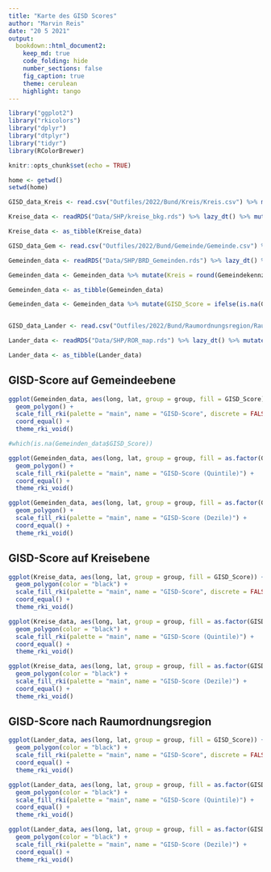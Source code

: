```yaml
---
title: "Karte des GISD Scores"
author: "Marvin Reis"
date: "20 5 2021"
output:
  bookdown::html_document2:
    keep_md: true
    code_folding: hide
    number_sections: false
    fig_caption: true
    theme: cerulean
    highlight: tango
---
```


```r
library("ggplot2")
library("rkicolors")
library("dplyr")
library("dtplyr")
library("tidyr")
library(RColorBrewer)

knitr::opts_chunk$set(echo = TRUE)

home <- getwd()
setwd(home)
```

```r
GISD_data_Kreis <- read.csv("Outfiles/2022/Bund/Kreis/Kreis.csv") %>% mutate(Kreis = Kreiskennziffer) %>% select(Kreis, GISD_Score, GISD_5, GISD_10) %>% distinct(Kreis, .keep_all = TRUE) %>% unique() %>% lazy_dt()

Kreise_data <- readRDS("Data/SHP/kreise_bkg.rds") %>% lazy_dt() %>% mutate(Kreis = as.numeric(id)) %>% select(-id) %>% left_join(GISD_data_Kreis, by = "Kreis") %>% lazy_dt()

Kreise_data <- as_tibble(Kreise_data)

GISD_data_Gem <- read.csv("Outfiles/2022/Bund/Gemeinde/Gemeinde.csv") %>% select(Gemeindekennziffer, GISD_Score, GISD_5, GISD_10) %>% distinct(Gemeindekennziffer, .keep_all = TRUE) %>% unique() %>% lazy_dt()

Gemeinden_data <- readRDS("Data/SHP/BRD_Gemeinden.rds") %>% lazy_dt() %>% mutate(Gemeindekennziffer = as.numeric(id)) %>% select(-id) %>% left_join(GISD_data_Gem, by = "Gemeindekennziffer") %>% lazy_dt()

Gemeinden_data <- Gemeinden_data %>% mutate(Kreis = round(Gemeindekennziffer / 1000, digits = 0)) %>% left_join(GISD_data_Kreis, by = "Kreis")

Gemeinden_data <- as_tibble(Gemeinden_data)

Gemeinden_data <- Gemeinden_data %>% mutate(GISD_Score = ifelse(is.na(GISD_Score.x) == TRUE, GISD_Score.y, GISD_Score.x), GISD_5 = ifelse(is.na(GISD_5.x) == TRUE, GISD_5.y, GISD_5.x), GISD_10 = ifelse(is.na(GISD_10.x) == TRUE, GISD_10.y, GISD_10.x))


GISD_data_Lander <- read.csv("Outfiles/2022/Bund/Raumordnungsregion/Raumordnungsregion.csv") %>% mutate(ROR_id = Raumordnungsregion.Nr) %>%  select(ROR_id, GISD_Score, GISD_5, GISD_10) %>% distinct(ROR_id, .keep_all = TRUE) %>% unique() %>% lazy_dt()

Lander_data <- readRDS("Data/SHP/ROR_map.rds") %>% lazy_dt() %>% mutate(ROR_id = as.numeric(id)) %>% select(-id) %>% left_join(GISD_data_Lander, by = "ROR_id") %>% lazy_dt()

Lander_data <- as_tibble(Lander_data)
```


## GISD-Score auf Gemeindeebene
```r
ggplot(Gemeinden_data, aes(long, lat, group = group, fill = GISD_Score)) +
  geom_polygon() +
  scale_fill_rki(palette = "main", name = "GISD-Score", discrete = FALSE) +
  coord_equal() +
  theme_rki_void()

#which(is.na(Gemeinden_data$GISD_Score))
```

```r
ggplot(Gemeinden_data, aes(long, lat, group = group, fill = as.factor(GISD_5))) +
  geom_polygon() +
  scale_fill_rki(palette = "main", name = "GISD-Score (Quintile)") +
  coord_equal() +
  theme_rki_void()
```

```r
ggplot(Gemeinden_data, aes(long, lat, group = group, fill = as.factor(GISD_10))) +
  geom_polygon() +
  scale_fill_rki(palette = "main", name = "GISD-Score (Dezile)") +
  coord_equal() +
  theme_rki_void()
```

## GISD-Score auf Kreisebene
```r
ggplot(Kreise_data, aes(long, lat, group = group, fill = GISD_Score)) +
  geom_polygon(color = "black") +
  scale_fill_rki(palette = "main", name = "GISD-Score", discrete = FALSE) +
  coord_equal() +
  theme_rki_void()
```

```r
ggplot(Kreise_data, aes(long, lat, group = group, fill = as.factor(GISD_5))) +
  geom_polygon(color = "black") +
  scale_fill_rki(palette = "main", name = "GISD-Score (Quintile)") +
  coord_equal() +
  theme_rki_void()
```

```r
ggplot(Kreise_data, aes(long, lat, group = group, fill = as.factor(GISD_10))) +
  geom_polygon(color = "black") +
  scale_fill_rki(palette = "main", name = "GISD-Score (Dezile)") +
  coord_equal() +
  theme_rki_void()
```

## GISD-Score nach Raumordnungsregion
```r
ggplot(Lander_data, aes(long, lat, group = group, fill = GISD_Score)) +
  geom_polygon(color = "black") +
  scale_fill_rki(palette = "main", name = "GISD-Score", discrete = FALSE) +
  coord_equal() +
  theme_rki_void()
```

```r
ggplot(Lander_data, aes(long, lat, group = group, fill = as.factor(GISD_5))) +
  geom_polygon(color = "black") +
  scale_fill_rki(palette = "main", name = "GISD-Score (Quintile)") +
  coord_equal() +
  theme_rki_void()
```

```r
ggplot(Lander_data, aes(long, lat, group = group, fill = as.factor(GISD_10))) +
  geom_polygon(color = "black") +
  scale_fill_rki(palette = "main", name = "GISD-Score (Dezile)") +
  coord_equal() +
  theme_rki_void()
```